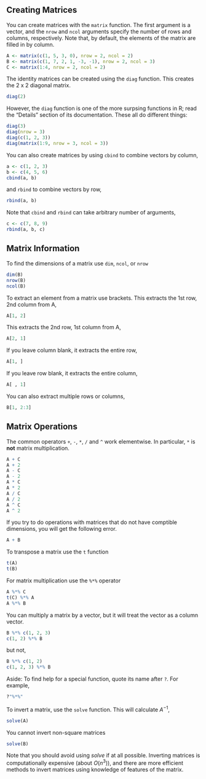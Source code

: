 <!--
.. title: Brief Introduction to Matrices and Matrix Algebra R
-->

## Creating Matrices

You can create matrices with the `matrix` function.
The first argument is a vector, and the `nrow` and `ncol` arguments specify the number of rows and columns, respectively. Note that, by default, the elements of the matrix are filled in by column.

```r
A <- matrix(c(1, 5, 3, 0), nrow = 2, ncol = 2)
B <- matrix(c(1, 7, 2, 1, -3, -1), nrow = 2, ncol = 3)
C <- matrix(1:4, nrow = 2, ncol = 2)
```

The identity matrices can be created using the `diag` function. 
This creates the 2 x 2 diagonal matrix.
```r
diag(2)
```
However, the `diag` function is one of the more surpsing functions in R; read the "Details" section of its documentation.
These all do different things:
```r
diag(3)
diag(nrow = 3)
diag(c(1, 2, 3))
diag(matrix(1:9, nrow = 3, ncol = 3))
```

You can also create matrices by using `cbind` to combine vectors by column,
```r
a <- c(1, 2, 3)
b <- c(4, 5, 6)
cbind(a, b)
```
and `rbind` to combine vectors by row,
```r
rbind(a, b)
```
Note that `cbind` and `rbind` can take arbitrary number of arguments,
```r
c <- c(7, 8, 9)
rbind(a, b, c)
```


## Matrix Information

To find the dimensions of a matrix use `dim`, `ncol`, or `nrow`
```r
dim(B)
nrow(B)
ncol(B)
```

To extract an element from a matrix use brackets. 
This extracts the 1st row, 2nd column from A,
```r
A[1, 2]
```
This extracts the 2nd row, 1st column from A,
```r
A[2, 1]
```
If you leave column blank, it extracts the entire row,
```r
A[1, ]
```
If you leave row blank, it extracts the entire column,
```r
A[ , 1]
```
You can also extract multiple rows or columns,
```r
B[1, 2:3]
```

## Matrix Operations

The common operators `+`, `-`, `*`, `/` and `^` work elementwise. In particular, `*` is **not** matrix multiplication.
```r
A + C
A + 2
A - C
A - 2
A * C
A * 2
A / C
A / 2
A ^ C
A ^ 2
```

If you try to do operations with matrices that do not have comptible dimensions, you will get the following error.
```r
A + B
```


To transpose a matrix use the `t` function
```r
t(A)
t(B)
```

For matrix multiplication use the `%*%` operator
```r
A %*% C
t(C) %*% A
A %*% B
```

You can multiply a matrix by a vector, but it will treat the vector as a column vector.
```r
B %*% c(1, 2, 3)
c(1, 2) %*% B
```
but not,
```r
B %*% c(1, 2)
c(1, 2, 3) %*% B
```

Aside: To find help for a special function, quote its name after `?`. For example,
```r
?"%*%"
```

To invert a matrix, use the `solve` function.
This will calculate $A^{-1}$,
```r
solve(A)
```
You cannot invert non-square matrices
```r
solve(B)
```

Note that you should avoid using *solve* if at all possible.
Inverting matrices is computationally expensive (about $O(n^3)$), and there are more efficient methods to invert matrices using knowledge of features of the matrix.

